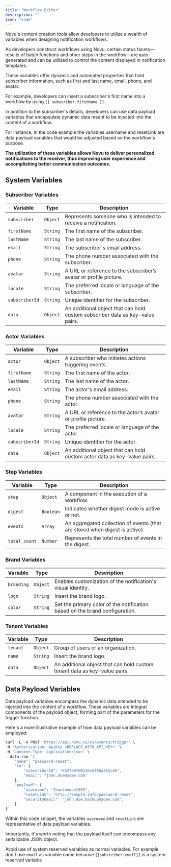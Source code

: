 ```yaml
---
title: "Workflow Editor"
description: ""
icon: "code"
---
```


Novu's content creation tools allow developers to utilize a wealth of variables when designing notification workflows.

As developers construct workflows using Novu, certain status facets—results of batch functions and other steps in the workflow—are auto-generated and can be utilized to control the content displayed in notification templates.

These variables offer dynamic and automated properties that hold subscriber information, such as first and last name, email, phone, and avatar.

For example, developers can insert a subscriber's first name into a workflow by using `{{ subscriber.firstName }}`.

In addition to the subscriber's details, developers can use data payload variables that encapsulate dynamic data meant to be injected into the content of a workflow.

For instance, in the code example the variables username and resetLink are data payload variables that would be adjusted based on the workflow's purpose.

**The utilization of these variables allows Novu to deliver personalized notifications to the receiver, thus improving user experience and accomplishing better communication outcomes.**

## System Variables

### Subscriber Variables

| Variable       | Type     | Description                                                                   |
| -------------- | -------- | ----------------------------------------------------------------------------- |
| `subscriber`   | `Object` | Represents someone who is intended to receive a notification.                 |
| `firstName`    | `String` | The first name of the subscriber.                                             |
| `lastName`     | `String` | The last name of the subscriber.                                              |
| `email`        | `String` | The subscriber's email address.                                               |
| `phone`        | `String` | The phone number associated with the subscriber.                              |
| `avatar`       | `String` | A URL or reference to the subscriber’s avatar or profile picture.             |
| `locale`       | `String` | The preferred locale or language of the subscriber.                           |
| `subscriberId` | `String` | Unique identifier for the subscriber.                                         |
| `data`         | `Object` | An additional object that can hold custom subscriber data as key-value pairs. |

### Actor Variables

| Variable       | Type     | Description                                                              |
| -------------- | -------- | ------------------------------------------------------------------------ |
| `actor`        | `Object` | A subscriber who initiates actions triggering events.                    |
| `firstName`    | `String` | The first name of the actor.                                             |
| `lastName`     | `String` | The last name of the actor.                                              |
| `email`        | `String` | The actor's email address.                                               |
| `phone`        | `String` | The phone number associated with the actor.                              |
| `avatar`       | `String` | A URL or reference to the actor’s avatar or profile picture.             |
| `locale`       | `String` | The preferred locale or language of the actor.                           |
| `subscriberId` | `String` | Unique identifier for the actor.                                         |
| `data`         | `Object` | An additional object that can hold custom actor data as key-value pairs. |

### Step Variables

| Variable      | Type      | Description                                                                 |
| ------------- | --------- | --------------------------------------------------------------------------- |
| `step`        | `Object`  | A component in the execution of a workflow.                                 |
| `digest`      | `Boolean` | Indicates whether digest mode is active or not.                             |
| `events`      | `Array`   | An aggregated collection of events (that are stored when digest is active). |
| `total_count` | `Number`  | Represents the total number of events in the digest.                        |

### Brand Variables

| Variable   | Type     | Description                                                                 |
| ---------- | -------- | --------------------------------------------------------------------------- |
| `branding` | `Object` | Enables customization of the notification's visual identity.                |
| `logo`     | `String` | Insert the brand logo.                                                      |
| `color`    | `String` | Set the primary color of the notification based on the brand configuration. |

### Tenant Variables

| Variable | Type     | Description                                                               |
| -------- | -------- | ------------------------------------------------------------------------- |
| `tenant` | `Object` | Group of users or an organization.                                        |
| `name`   | `String` | Insert the brand logo.                                                    |
| `data`   | `Object` | An additional object that can hold custom tenant data as key-value pairs. |

## Data Payload Variables

Data payload variables encompass the dynamic data intended to be injected into the content of a workflow. These variables are integral components of the payload object, forming part of the parameters for the trigger function.

Here's a more illustrative example of how data payload variables can be employed:

```jsx
curl -L -X POST 'https://api.novu.co/v1/events/trigger' \
-H 'Authorization: ApiKey <REPLACE_WITH_API_KEY>' \
-H 'Content-Type: application/json' \
--data-raw '{
    "name": "password-reset",
    "to": {
        "subscriberId": "6427e97d0136cef86a315c46",
        "email": "john.doe@acme.com"
    },
    "payload": {
        "username": "Jhontheman1969",
        "resetLink": "http://sample.info/password.reset",
        "securityEmail": "john.doe.backup@acme.com",
    }
}'
```

Within this code snippet, the variables `username` and `resetLink` are representative of data payload variables.

Importantly, it's worth noting that the payload itself can encompass any serializable JSON object.

<Info>Avoid use of system reserved variables as normal variables. For example don't use `email` as variable name because `{{subscriber.email}}` is a system reserved variable</Info>
